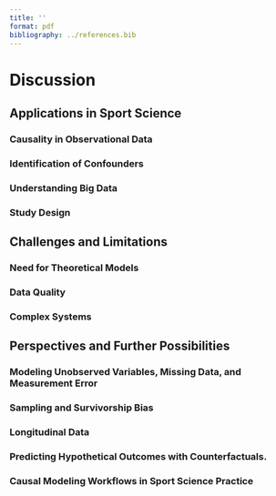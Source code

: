 ```yaml
---
title: ''
format: pdf
bibliography: ../references.bib
---
```


# Discussion

<!-- This thesis ... State main finding and introduce structure of discussion -->

## Applications in Sport Science

### Causality in Observational Data

<!-- RCT often impossible. Especially in elite sports (hard to do experiments) or when it comes to explaining sport performance (no direct manipulation of predictors possible). -->

### Identification of Confounders

<!-- Even in RCT. Which variables to include/exclude in the statistical analyses. Potential problems with current approaches (all, random, all significant, none).  -->

### Understanding Big Data

<!-- Large amount data. Currently analyzed with ML and traditional LR. May be good for prediction, but often does not help understanding. Even for prediction tasks understanding is vital. Understand why a model is failing in some cases, how a system works in new environments, and how to actually interfere. -->

<!-- Maybe (Hypothetical) example of predicting marathon performance with training data -->

### Study Design

<!-- which (confounding) variables to measure, can the causal question aimed for be answered with the design. -->

## Challenges and Limitations

### Need for Theoretical Models

<!-- causal inference need causal models. They are subjective. They are hard to prove or disprove. They rely on scientific consensus. -->

<!-- however all science implicitly relies on these. With causal inference they are just explicitly formalized, making it easier to discuss them and understand their implications. -->

### Data Quality

<!-- Even a correct model can not answer the questions if it has the wrong data. Incorrect or noisy data limits research, and causal inference can not really help here. Sometimes no perfect model exists. -->

<!-- however this is an issue for all types of analysis. Causal inference has tools to deal with error and missingness of data -->

### Complex Systems

<!-- all causal models are a simplification of the reality, which can not be adequately portrayed. DAGs can miss many variables and possible relations, so caution is needed. -->

<!-- however the only way to understand complex systems is model them in restricted environments or simpler form. To ultimately infer in them, we need to understand their structure, often not in detail, but the most important aspects. This is what causal modeling aims to provide. -->

## Perspectives and Further Possibilities

### Modeling Unobserved Variables, Missing Data, and Measurement Error

<!-- maybe measurement error in VO2max or RPE as proxy of motivation -->

### Sampling and Survivorship Bias

<!-- example: running economy and Vo2max. Apparent negative relationship in elite runners. May stem from sampling bias (good runners are good in either one or the other) -->

### Longitudinal Data

<!-- DAGs are fixed in time. Can be used for longitudinal data if time-points are separate notes. Make example of exercise intervention. Maybe SEM as an alternative -->

### Predicting Hypothetical Outcomes with Counterfactuals.

<!-- something with counterfactuals, but need to find an example. The concept needs to be introduced first-->

### Causal Modeling Workflows in Sport Science Practice

<!-- Implementation of causal modeling is part of a general revision of the scientific workflow in sport science. Link to preregistration, reproducibility -->

<!-- combining expert domain knowledge (expertise) for creating models and outside domain knowledge (data analysis skills/statistics) -->


